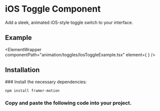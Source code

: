 
# iOS Toggle Component

Add a sleek, animated iOS-style toggle switch to your interface.

## Example

<ElementWrapper
  componentPath="animation/toggles/IosToggleExample.tsx"
  element={
    <ElementPreviewWrapper>
      <IosToggleExample />
    </ElementPreviewWrapper>
  }
/>

## Installation

<Steps>
### Install the necessary dependencies:

```bash copy
npm install framer-motion
```

### Copy and paste the following code into your project.

<CodeWrapper codePath="/animation/toggles/IosToggle.tsx" />

</Steps>
